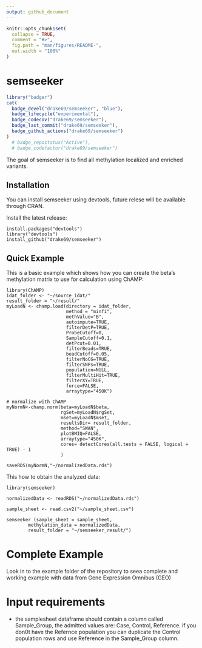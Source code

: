 ```yaml
---
output: github_document
---
```


<!-- README.md is generated from README.Rmd. Please edit that file -->

```r
knitr::opts_chunk$set(
  collapse = TRUE,
  comment = "#>",
  fig.path = "man/figures/README-",
  out.width = "100%"
)
```

# semseeker

<!-- badges: start -->
```r
library("badger")
cat(
  badge_devel("drake69/semseeker", "blue"),
  badge_lifecycle("experimental"),
  badge_codecov("drake69/semseeker"),
  badge_last_commit("drake69/semseeker"),
  badge_github_actions("drake69/semseeker")
)
  # badge_repostatus("Active"),
  # badge_codefactor("drake69/semseeker")
```

The goal of semseeker is to find all methylation localized and enriched variants.

## Installation

You can install semseeker using devtools, future relese will be
available through CRAN.

Install the latest release:

    install.packages("devtools")
    library("devtools")
    install_github("drake69/semseeker")

## Quick Example

This is a basic example which shows how you can create the beta’s
methylation matrix to use for calculation using ChAMP:


    library(ChAMP)
    idat_folder <- "~/source_idat/"
    result_folder = "~/result/"
    myLoadN <- champ.load(directory = idat_folder,
                          method = "minfi",
                          methValue="B",
                          autoimpute=TRUE,
                          filterDetP=TRUE,
                          ProbeCutoff=0,
                          SampleCutoff=0.1,
                          detPcut=0.01,
                          filterBeads=TRUE,
                          beadCutoff=0.05,
                          filterNoCG=TRUE,
                          filterSNPs=TRUE,
                          population=NULL,
                          filterMultiHit=TRUE,
                          filterXY=TRUE,
                          force=FALSE,
                          arraytype="450K")

    # normalize with ChAMP
    myNormN<-champ.norm(beta=myLoadN$beta,
                        rgSet=myLoadN$rgSet,
                        mset=myLoadN$mset,
                        resultsDir= result_folder,
                        method="SWAN",
                        plotBMIQ=FALSE,
                        arraytype="450K",
                        cores= detectCores(all.tests = FALSE, logical = TRUE) - 1
                        )

    saveRDS(myNormN,"~/normalizedData.rds")

This how to obtain the analyzed data:

    library(semseeker)

    normalizedData <- readRDS("~/normalizedData.rds")

    sample_sheet <- read.csv2("~/sample_sheet.csv")

    semseeker (sample_sheet = sample_sheet, 
            methylation_data = normalizedData,
            result_folder = "~/semseeker_result/")

# Complete Example

Look in to the example folder of the repository to seea complete and working example with data from Gene Expression Omnibus (GEO)

# Input requirements
- the samplesheet dataframe should contain a column called Sample_Group, the admitted values are: Case, Control, Reference. if you don0t have the Refernce population you can duplicate the Control population rows and use Reference in the Sample_Group column.
